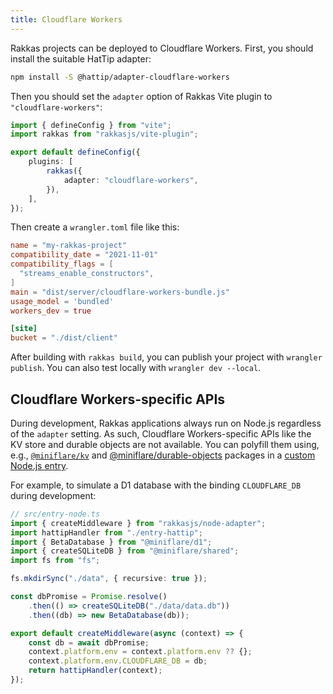 ```yaml
---
title: Cloudflare Workers
---
```


Rakkas projects can be deployed to Cloudflare Workers. First, you should install the suitable HatTip adapter:

```bash
npm install -S @hattip/adapter-cloudflare-workers
```

Then you should set the `adapter` option of Rakkas Vite plugin to `"cloudflare-workers"`:

```ts
import { defineConfig } from "vite";
import rakkas from "rakkasjs/vite-plugin";

export default defineConfig({
	plugins: [
		rakkas({
			adapter: "cloudflare-workers",
		}),
	],
});
```

Then create a `wrangler.toml` file like this:

```toml
name = "my-rakkas-project"
compatibility_date = "2021-11-01"
compatibility_flags = [
  "streams_enable_constructors",
]
main = "dist/server/cloudflare-workers-bundle.js"
usage_model = 'bundled'
workers_dev = true

[site]
bucket = "./dist/client"
```

After building with `rakkas build`, you can publish your project with `wrangler publish`. You can also test locally with `wrangler dev --local`.

## Cloudflare Workers-specific APIs

During development, Rakkas applications always run on Node.js regardless of the `adapter` setting. As such, Cloudflare Workers-specific APIs like the KV store and durable objects are not available. You can polyfill them using, e.g., [`@miniflare/kv`](https://github.com/cloudflare/miniflare/tree/master/packages/kv) and [@miniflare/durable-objects](https://github.com/cloudflare/miniflare/tree/master/packages/durable-objects) packages in a [custom Node.js entry](node#custom-entry).

For example, to simulate a D1 database with the binding `CLOUDFLARE_DB` during development:

```ts
// src/entry-node.ts
import { createMiddleware } from "rakkasjs/node-adapter";
import hattipHandler from "./entry-hattip";
import { BetaDatabase } from "@miniflare/d1";
import { createSQLiteDB } from "@miniflare/shared";
import fs from "fs";

fs.mkdirSync("./data", { recursive: true });

const dbPromise = Promise.resolve()
	.then(() => createSQLiteDB("./data/data.db"))
	.then((db) => new BetaDatabase(db));

export default createMiddleware(async (context) => {
	const db = await dbPromise;
	context.platform.env = context.platform.env ?? {};
	context.platform.env.CLOUDFLARE_DB = db;
	return hattipHandler(context);
});
```
